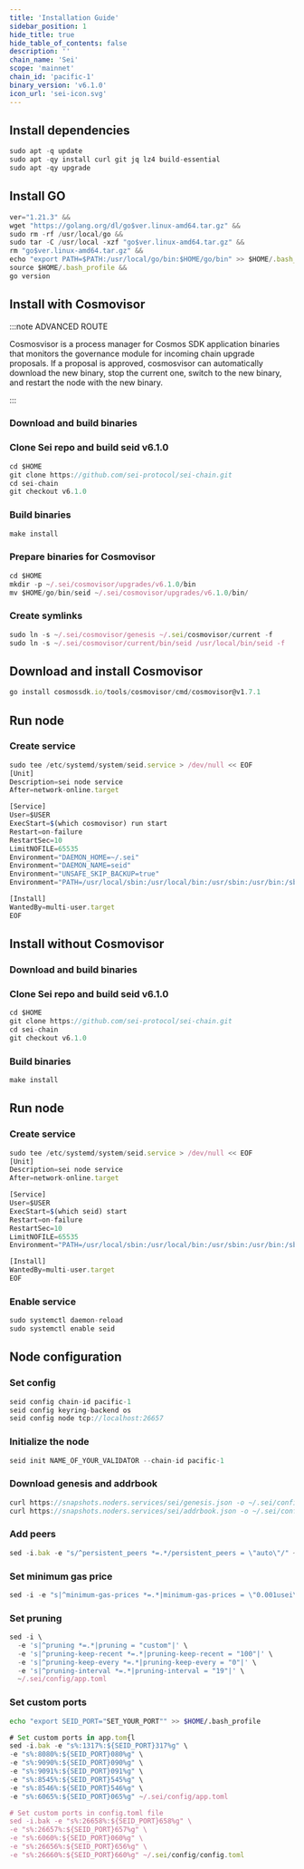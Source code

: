 ```yaml
---
title: 'Installation Guide'
sidebar_position: 1
hide_title: true
hide_table_of_contents: false
description: ''
chain_name: 'Sei'
scope: 'mainnet'
chain_id: 'pacific-1'
binary_version: 'v6.1.0'
icon_url: 'sei-icon.svg'
---
```



<PageTitle
  iconUrl="img/sei-icon.svg"
  title="Sei Installation Guide"
  chainId="pacific-1"
  version="v6.1.0"
/>

## Install dependencies

```js
sudo apt -q update
sudo apt -qy install curl git jq lz4 build-essential
sudo apt -qy upgrade
```

## Install GO

```js
ver="1.21.3" &&
wget "https://golang.org/dl/go$ver.linux-amd64.tar.gz" &&
sudo rm -rf /usr/local/go &&
sudo tar -C /usr/local -xzf "go$ver.linux-amd64.tar.gz" &&
rm "go$ver.linux-amd64.tar.gz" &&
echo "export PATH=$PATH:/usr/local/go/bin:$HOME/go/bin" >> $HOME/.bash_profile &&
source $HOME/.bash_profile &&
go version
```

## Install with Cosmovisor

:::note ADVANCED ROUTE

Cosmosvisor is a process manager for Cosmos SDK application binaries that monitors the governance module for incoming chain upgrade proposals. If a proposal is approved, cosmosvisor can automatically download the new binary, stop the current one, switch to the new binary, and restart the node with the new binary.

:::

### Download and build binaries

### Clone Sei repo and build seid v6.1.0

```js
cd $HOME
git clone https://github.com/sei-protocol/sei-chain.git
cd sei-chain
git checkout v6.1.0
```

### Build binaries

```js
make install
```

### Prepare binaries for Cosmovisor

```js
cd $HOME
mkdir -p ~/.sei/cosmovisor/upgrades/v6.1.0/bin
mv $HOME/go/bin/seid ~/.sei/cosmovisor/upgrades/v6.1.0/bin/
```

### Create symlinks

```js
sudo ln -s ~/.sei/cosmovisor/genesis ~/.sei/cosmovisor/current -f
sudo ln -s ~/.sei/cosmovisor/current/bin/seid /usr/local/bin/seid -f
```

## Download and install Cosmovisor

```js
go install cosmossdk.io/tools/cosmovisor/cmd/cosmovisor@v1.7.1
```

## Run node

### Create service

```js
sudo tee /etc/systemd/system/seid.service > /dev/null << EOF
[Unit]
Description=sei node service
After=network-online.target

[Service]
User=$USER
ExecStart=$(which cosmovisor) run start
Restart=on-failure
RestartSec=10
LimitNOFILE=65535
Environment="DAEMON_HOME=~/.sei"
Environment="DAEMON_NAME=seid"
Environment="UNSAFE_SKIP_BACKUP=true"
Environment="PATH=/usr/local/sbin:/usr/local/bin:/usr/sbin:/usr/bin:/sbin:/bin:/usr/games:/usr/local/games:/snap/bin:~/.sei/cosmovisor/current/bin"

[Install]
WantedBy=multi-user.target
EOF
```

## Install without Cosmovisor

### Download and build binaries

### Clone Sei repo and build seid v6.1.0

```js
cd $HOME
git clone https://github.com/sei-protocol/sei-chain.git
cd sei-chain
git checkout v6.1.0
```

### Build binaries

```js
make install
```

## Run node

### Create service

```js
sudo tee /etc/systemd/system/seid.service > /dev/null << EOF
[Unit]
Description=sei node service
After=network-online.target

[Service]
User=$USER
ExecStart=$(which seid) start
Restart=on-failure
RestartSec=10
LimitNOFILE=65535
Environment="PATH=/usr/local/sbin:/usr/local/bin:/usr/sbin:/usr/bin:/sbin:/bin:/usr/games:/usr/local/games:/snap/bin"

[Install]
WantedBy=multi-user.target
EOF
```

### Enable service

```js
sudo systemctl daemon-reload
sudo systemctl enable seid
```

## Node configuration

### Set config

```js
seid config chain-id pacific-1
seid config keyring-backend os
seid config node tcp://localhost:26657
```

### Initialize the node

```js
seid init NAME_OF_YOUR_VALIDATOR --chain-id pacific-1
```

### Download genesis and addrbook

```js
curl https://snapshots.noders.services/sei/genesis.json -o ~/.sei/config/genesis.json
curl https://snapshots.noders.services/sei/addrbook.json -o ~/.sei/config/addrbook.json
```

### Add peers

```js
sed -i.bak -e "s/^persistent_peers *=.*/persistent_peers = \"auto\"/" ~/.sei/config/config.toml
```

### Set minimum gas price

```js
sed -i -e "s|^minimum-gas-prices *=.*|minimum-gas-prices = \"0.001usei\"|" ~/.sei/config/app.toml
```

### Set pruning

```js
sed -i \
  -e 's|^pruning *=.*|pruning = "custom"|' \
  -e 's|^pruning-keep-recent *=.*|pruning-keep-recent = "100"|' \
  -e 's|^pruning-keep-every *=.*|pruning-keep-every = "0"|' \
  -e 's|^pruning-interval *=.*|pruning-interval = "19"|' \
  ~/.sei/config/app.toml
```

### Set custom ports

```bash
echo "export SEID_PORT="SET_YOUR_PORT"" >> $HOME/.bash_profile
```

```js
# Set custom ports in app.tom{l
sed -i.bak -e "s%:1317%:${SEID_PORT}317%g" \
-e "s%:8080%:${SEID_PORT}080%g" \
-e "s%:9090%:${SEID_PORT}090%g" \
-e "s%:9091%:${SEID_PORT}091%g" \
-e "s%:8545%:${SEID_PORT}545%g" \
-e "s%:8546%:${SEID_PORT}546%g" \
-e "s%:6065%:${SEID_PORT}065%g" ~/.sei/config/app.toml

# Set custom ports in config.toml file
sed -i.bak -e "s%:26658%:${SEID_PORT}658%g" \
-e "s%:26657%:${SEID_PORT}657%g" \
-e "s%:6060%:${SEID_PORT}060%g" \
-e "s%:26656%:${SEID_PORT}656%g" \
-e "s%:26660%:${SEID_PORT}660%g" ~/.sei/config/config.toml
```